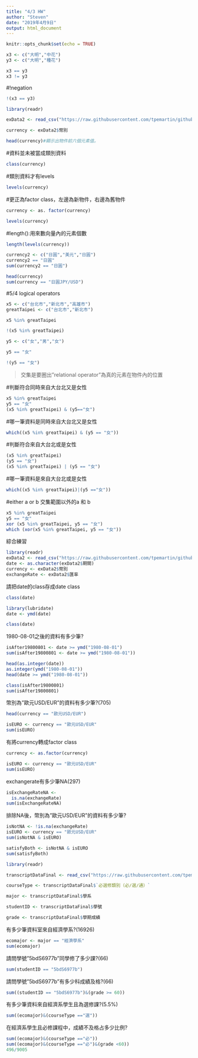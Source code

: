 ```yaml
---
title: "4/3 HW"
author: "Steven"
date: "2019年4月9日"
output: html_document
---
```


```r
knitr::opts_chunk$set(echo = TRUE)
```

```r
x3 <- c("大明","中花")
y3 <- c("大明","種花")
```

```r
x3 == y3
x3 != y3
```
#!negation
```r
!(x3 == y3)
```

```r
library(readr)

exData2 <- read_csv("https://raw.githubusercontent.com/tpemartin/github-data/master/exData2.csv")

currency <- exData2$幣別
```

```r
head(currency)#顯示出物件前六個元素值。
```
#資料並未被當成類別資料
```r
class(currency)
```
#類別資料才有levels
```r
levels(currency)
```
#更正為factor class，左邊為新物件，右邊為舊物件
```r
currency <- as. factor(currency)
```

```r
levels(currency)
```
#length():用來數向量內的元素個數
```r
length(levels(currency))
```

```r
currency2 <- c("日圓","美元","日圓")
currency2 == "日圓"
sum(currency2 == "日圓")
```
```r
head(currency)
sum(currency == "日圓JPY/USD")
```

#5/4 logical operators

```r
x5 <- c("台北市","新北市","高雄市")
greatTaipei <- c("台北市","新北市")

x5 %in% greatTaipei
```

```r
!(x5 %in% greatTaipei)
```

```r
y5 <- c("女","男","女")

y5 == "女"
```

```r
!(y5 == "女")
```

>交集是要圈出"relational operator"為真的元素在物件內的位置

#判斷符合同時來自大台北又是女性
```r
x5 %in% greatTaipei
y5 == "女"
(x5 %in% greatTaipei) & (y5=="女")
```
#哪一筆資料是同時來自大台北又是女性
```r
which((x5 %in% greatTaipei) & (y5 == "女"))
```
#判斷符合來自大台北或是女性
```r
(x5 %in% greatTaipei)
(y5 == "女")
(x5 %in% greatTaipei) | (y5 == "女")
```
#哪一筆資料是來自大台北或是女性
```r
which((x5 %in% greatTaipei)|(y5 =="女"))
```
#either a or b 交集範圍以外的a 和 b
```r
x5 %in% greatTaipei
y5 == "女"
xor (x5 %in% greatTaipei, y5 == "女")
which (xor(x5 %in% greatTaipei, y5 == "女"))
```

綜合練習
```r
library(readr)
exData2 <- read_csv("https://raw.githubusercontent.com/tpemartin/github-data/master/exData2.csv")
date <- as.character(exData2$期間)
currency <- exData2$幣別
exchangeRate <- exData2$匯率
```
請把date的class存成date class
```r
class(date)
```

```r
library(lubridate)
date <- ymd(date)
```

```r
class(date)
```
1980-08-01之後的資料有多少筆?
```r
isAfter19800801 <- date >= ymd("1980-08-01")
sum(isAfter19800801 <- date >= ymd("1980-08-01"))
```

```r
head(as.integer(date))
as.integer(ymd("1980-08-01"))
head(date >= ymd("1980-08-01"))
```

```r
class(isAfter19800801)
sum(isAfter19800801)
```

幣別為"歐元USD/EUR"的資料有多少筆?(705)
```r
head(currency == "歐元USD/EUR")

isEURO <- currency == "歐元USD/EUR"
sum(isEURO)
```

有將currency轉成factor class
```r
currency <- as.factor(currency)
```

```r
isEURO <- currency == "歐元USD/EUR"
sum(isEURO)
```

exchangerate有多少筆NA(297)
```r
isExchangeRateNA <- 
  is.na(exchangeRate)
sum(isExchangeRateNA)
```

排除NA後，幣別為"歐元USD/EUR"的資料有多少筆?
```r
isNotNA <- !is.na(exchangeRate)
isEURO <- currency == "歐元USD/EUR"
sum(isNotNA & isEURO)
```

```r
satisfyBoth <- isNotNA & isEURO
sum(satisfyBoth)
```

```r

library(readr)

transcriptDataFinal <- read_csv("https://raw.githubusercontent.com/tpemartin/github-data/master/transcriptDataFinal.csv")

courseType <- transcriptDataFinal$`必選修類別（必∕選∕通）`

major <- transcriptDataFinal$學系

studentID <- transcriptDataFinal$學號

grade <- transcriptDataFinal$學期成績
```

有多少筆資料室來自經濟學系?(16926)
```r
ecomajor <- major == "經濟學系"
sum(ecomajor)
```
請問學號"5bdS6977b"同學修了多少課?(66)
```r
sum(studentID == "5bdS6977b")
```
請問學號"5bdS6977b"有多少科成績及格?(66)
```r
sum((studentID == "5bdS6977b")&(grade >= 60))
```
有多少筆資料來自經濟系學生且為選修課?(5.5%)
```r
sum((ecomajor)&(courseType =="選"))
```
在經濟系學生且必修課程中，成績不及格占多少比例?
```r
sum((ecomajor)&(courseType =="必"))
sum((ecomajor)&(courseType =="必")&(grade <60))
496/9005
```





























